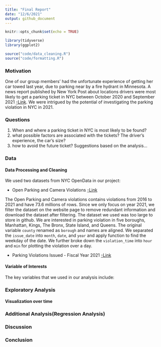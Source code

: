 ```yaml
---
title: "Final Report"
date: "12/6/2021"
output: github_document
---
```


```r
knitr::opts_chunk$set(echo = TRUE)

library(tidyverse)
library(ggplot2)

source("code/data_cleaning.R")
source("code/formatting.R")
```

### Motivation
One of our group members' had the unfortunate experience of getting her car towed last year, due to parking near by a fire hydrant in Minnesota. A news report published by New York Post about locations drivers were most likely to get a parking ticket in NYC between October 2020 and September 2021 [-Link]( https://nypost.com/2021/11/18/these-are-the-worst-nyc-streets-for-getting-a-parking-ticket/). We were intrigued by the potential of investigating the parking violation in NYC in 2021. 

### Questions
1. When and where a parking ticket in NYC is most likely to be found?
2. what possible factors are associated with the tickets? The driver's experience, the car's size?
3. how to avoid the future ticket? Suggestions based on the analysis...


### Data

#### Data Processing and Cleaning
We used two datasets from NYC OpenData in our project:

* Open Parking and Camera Violations 
[-Link](https://data.cityofnewyork.us/City-Government/Open-Parking-and-Camera-Violations/nc67-uf89)

The Open Parking and Camera violations contains violations from 2016 to 2021 and have 73.6 millions of rows. Since we only focus on year 2021, we filter the dataset on the website page to remove redundant information and download the dataset after filtering. The dataset we used was too large to store in github. We are interested in parking violation in five boroughs, Manhattan, Kings, The Bronx, State Island, and Queens. The original variable `county` renamed as `borough` and names are aligned. We separated the `issue_date` into `month`, `date`, and `year` and apply function to find the weekday of the date. We further broke down the `violation_time` into `hour` and `min` for plotting the violation over a day.


* Parking Violations Issued - Fiscal Year 2021
[-Link](https://data.cityofnewyork.us/City-Government/Parking-Violations-Issued-Fiscal-Year-2021/kvfd-bves)


#### Variable of Interests
The key variables that we used in our analysis include:


### Exploratory Analysis

#### Visualization over time


### Additional Analysis(Regression Analysis)


### Discussion

### Conclusion

